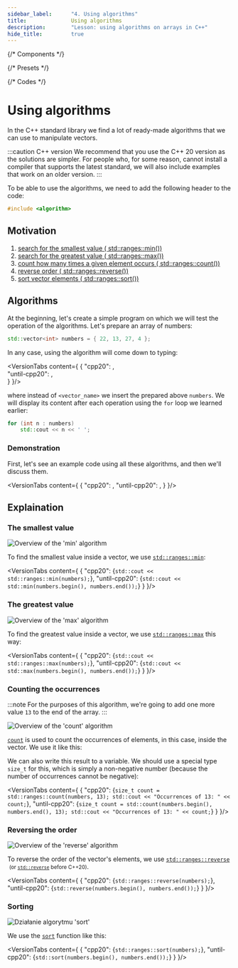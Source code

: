 ```yaml
---
sidebar_label:		"4. Using algorithms"
title:				Using algorithms
description:		"Lesson: using algorithms on arrays in C++"
hide_title:			true
---
```


{/* Components */}

{/* Presets */}

{/* Codes */}


<NotFinished />

# Using algorithms

In the C++ standard library we find a lot of ready-made algorithms
that we can use to manipulate vectors.

:::caution C++ version
We recommend that you use the C++ 20 version as the solutions are simpler.
For people who, for some reason, cannot install a compiler that supports the latest standard,
we will also include examples that work on an older version.
:::

To be able to use the algorithms, we need to add the following header to the code:

```cpp
#include <algorithm>
```

## Motivation

1. [search for the smallest value ( std::ranges::min())](#the-smallest-value)
2. [search for the greatest value ( std::ranges::max())](#the-greatest-value)
3. [count how many times a given element occurs ( std::ranges::count())](#counting-the-occurrences)
4. [reverse order ( std::ranges::reverse())](#reversing-order)
5. [sort vector elements ( std::ranges::sort())](#sorting)

## Algorithms

At the beginning, let's create a simple program on which we will test the operation
of the algorithms. Let's prepare an array of numbers:

```cpp title="🔹 Numbers array"
std::vector<int> numbers = { 22, 13, 27, 4 };
```

In any case, using the algorithm will come down to typing:

<VersionTabs content={
		{
			"cpp20":		<AlgoIntroExampleCpp20 />,		
			"until-cpp20":	<AlgoIntroExampleUntilCpp20 />,		
		}
	}/>

where instead of `<vector_name>` we insert the prepared above `numbers`.
We will display its content after each operation using the `for` loop we learned earlier:

```cpp title="🔹 Displaying each number in an array"
for (int n : numbers)
	std::cout << n << ' ';
```

### Demonstration

First, let's see an example code using all these algorithms, and then we'll discuss them.

<VersionTabs content={
		{
			"cpp20":		<AlgosOverviewCpp20 />,
			"until-cpp20":	<AlgosOverviewUntilCpp20 />,
		}
	}/>

## Explaination

### The smallest value

<Image center border maxheight="250px"
		src="/img/tutorials/course/basic/arrays/algo-min.gif"
		alt="Overview of the 'min' algorithm"
	/>
<br/>

To find the smallest value inside a vector, we use [`std::ranges::min`](/docs/std/algo/ranges/min):


<VersionTabs content={
		{
			"cpp20":
<CodeBlock language="cpp">{`
std::cout << std::ranges::min(numbers);
`}</CodeBlock>,
			"until-cpp20":	<CodeBlock language="cpp">{`
std::cout << std::min(numbers.begin(), numbers.end());
`}</CodeBlock>
		}
	}/>

### The greatest value

<Image center border maxheight="250px"
		src="/img/tutorials/course/basic/arrays/algo-max.gif"
		alt="Overview of the 'max' algorithm"
	/>
<br/>

To find the greatest value inside a vector, we use [`std::ranges::max`](/docs/std/algo/ranges/max) this way:

<VersionTabs content={
		{
			"cpp20": <CodeBlock language="cpp">{`
std::cout << std::ranges::max(numbers);
`}</CodeBlock>,
			"until-cpp20":	<CodeBlock language="cpp">{`
std::cout << std::max(numbers.begin(), numbers.end());
`}</CodeBlock>
		}
	}/>

### Counting the occurrences

:::note
For the purposes of this algorithm, we're going to add one more value `13` to the end of the array.
:::

<Image center border maxheight="250px"
		src="/img/tutorials/course/basic/arrays/algo-count.gif"
		alt="Overview of the 'count' algorithm"
	/>
<br/>

[`count`](/docs/std/algo/ranges/count) is used to count the occurrences of elements, in this case, inside the vector. We use it like this:

We can also write this result to a variable. We should use a special type `size_t` for this,
which is simply a non-negative number (because the number of occurrences cannot be negative):

<VersionTabs content={
		{
			"cpp20": <CodeBlock language="cpp">{`
size_t count = std::ranges::count(numbers, 13);
std::cout << "Occurrences of 13: " << count;
`}</CodeBlock>,
			"until-cpp20":	<CodeBlock language="cpp">{`
size_t count = std::count(numbers.begin(), numbers.end(), 13);
std::cout << "Occurrences of 13: " << count;
`}</CodeBlock>
		}
	}/>

### Reversing the order

<Image center border maxheight="250px"
		src="/img/tutorials/course/basic/arrays/algo-reverse.gif"
		alt="Overview of the 'reverse' algorithm"
	/>
<br/>

To reverse the order of the vector's elements, we use [`std::ranges::reverse`](/docs/std/algo/ranges/reverse/)
&nbsp;<small>(or [`std::reverse`](/docs/std/algo/reverse/) before C++20)</small>.

<VersionTabs content={
		{
			"cpp20": <CodeBlock language="cpp">{`
std::ranges::reverse(numbers);
`}</CodeBlock>,
			"until-cpp20": <CodeBlock language="cpp">{`
std::reverse(numbers.begin(), numbers.end());
`}</CodeBlock>
		}
	}/>

### Sorting

<Image center border maxheight="250px"
		src="/img/tutorials/course/basic/arrays/algo-sort.gif"
		alt="Działanie algorytmu 'sort'"
	/>
<br/>

We use the [`sort`](/docs/std/algo/ranges/sort/) function like this:

<VersionTabs content={
		{
			"cpp20": <CodeBlock language="cpp">{`
std::ranges::sort(numbers);
`}</CodeBlock>,
			"until-cpp20": <CodeBlock language="cpp">{`
std::sort(numbers.begin(), numbers.end());
`}</CodeBlock>
		}
	}/>
